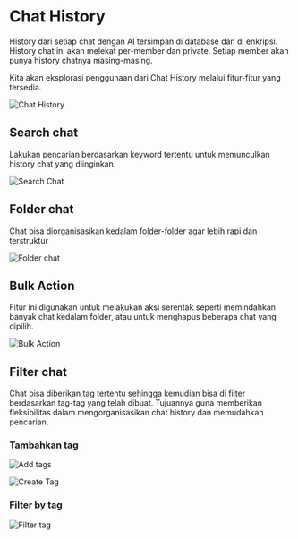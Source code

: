 # Chat History

History dari setiap chat dengan AI tersimpan di database dan di enkripsi. History chat ini akan melekat per-member dan private. Setiap member akan punya history chatnya masing-masing.

Kita akan eksplorasi penggunaan dari Chat History melalui fitur-fitur yang tersedia.

![Chat History](https://res.cloudinary.com/moyadev/image/upload/v1733061785/maia/historyChat-1_oiw8u0.png)

## Search chat

Lakukan pencarian berdasarkan keyword tertentu untuk memunculkan history chat yang diinginkan.

![Search Chat](https://res.cloudinary.com/moyadev/image/upload/v1733062460/maia/searchChat_yqg4nq.png)

## Folder chat

Chat bisa diorganisasikan kedalam folder-folder agar lebih rapi dan terstruktur

![Folder chat](https://res.cloudinary.com/moyadev/image/upload/v1733063088/maia/folderChat_cgrw5m.png)

## Bulk Action

Fitur ini digunakan untuk melakukan aksi serentak seperti memindahkan banyak chat kedalam folder, atau untuk menghapus beberapa chat yang dipilih.

![Bulk Action](https://res.cloudinary.com/moyadev/image/upload/v1733063194/maia/bulkAction_findpx.png)

## Filter chat

Chat bisa diberikan tag tertentu sehingga kemudian bisa di filter berdasarkan tag-tag yang telah dibuat. Tujuannya guna memberikan fleksibilitas dalam mengorganisasikan chat history dan memudahkan pencarian.

### Tambahkan tag
![Add tags](https://res.cloudinary.com/moyadev/image/upload/v1733063697/maia/tagChat_xqtc0x.png)

![Create Tag](https://res.cloudinary.com/moyadev/image/upload/v1733063989/maia/createTag_g6t2fe.png)

### Filter by tag

![Filter tag](https://res.cloudinary.com/moyadev/image/upload/v1733064062/maia/filterByTag_jsrgvt.png)